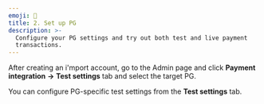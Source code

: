 ```yaml
---
emoji: 🧷
title: 2. Set up PG
description: >-
  Configure your PG settings and try out both test and live payment
  transactions.
---
```





After creating an i'mport account, go to the Admin page and click **Payment integration** **->** **Test settings** tab and select the target PG.

You can configure PG-specific test settings from the **Test settings** tab.

<Figure src="/gitbook-assets/en/image (199).png" caption="Sample page" />
